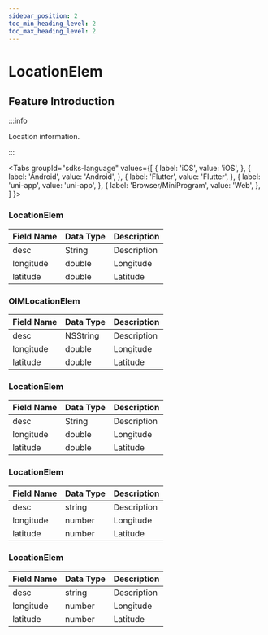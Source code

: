 ```yaml
---
sidebar_position: 2
toc_min_heading_level: 2
toc_max_heading_level: 2
---
```


# LocationElem

## Feature Introduction

:::info

Location information.

:::

<Tabs
groupId="sdks-language"
values={[
{ label: 'iOS', value: 'iOS', },
{ label: 'Android', value: 'Android', },
{ label: 'Flutter', value: 'Flutter', },
{ label: 'uni-app', value: 'uni-app', },
{ label: 'Browser/MiniProgram', value: 'Web', },
]
}>

<TabItem value="Flutter">

### LocationElem

| Field Name | Data Type | Description |
| ---------- | --------- | ----------- |
| desc       | String    | Description |
| longitude  | double    | Longitude   |
| latitude   | double    | Latitude    |

</TabItem>

<TabItem value="iOS">

### OIMLocationElem

| Field Name | Data Type | Description |
| ---------- | --------- | ----------- |
| desc       | NSString  | Description |
| longitude  | double    | Longitude   |
| latitude   | double    | Latitude    |

</TabItem>

<TabItem value="Android">

### LocationElem

| Field Name | Data Type | Description |
| ---------- | --------- | ----------- |
| desc       | String    | Description |
| longitude  | double    | Longitude   |
| latitude   | double    | Latitude    |

</TabItem>

<TabItem value="Web">

### LocationElem

| Field Name | Data Type | Description |
| ---------- | --------- | ----------- |
| desc       | string    | Description |
| longitude  | number    | Longitude   |
| latitude   | number    | Latitude    |

</TabItem>

<TabItem value="uni-app">

### LocationElem

| Field Name | Data Type | Description |
| ---------- | --------- | ----------- |
| desc       | string    | Description |
| longitude  | number    | Longitude   |
| latitude   | number    | Latitude    |

</TabItem>

</Tabs>